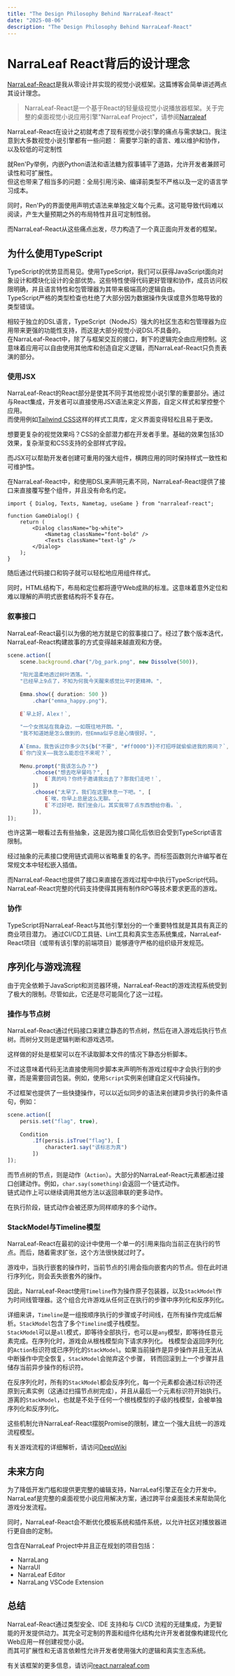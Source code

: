 ```yaml
---
title: "The Design Philosophy Behind NarraLeaf-React"
date: "2025-08-06"
description: "The Design Philosophy Behind NarraLeaf-React"
---
```


# NarraLeaf React背后的设计理念

[NarraLeaf-React](https://github.com/NarraLeaf/narraleaf-react)是我从零设计并实现的视觉小说框架。这篇博客会简单讲述两点其设计理念。

> NarraLeaf-React是一个基于React的轻量级视觉小说播放器框架。关于完整的桌面视觉小说应用引擎"NarraLeaf Project"，请参阅[Narraleaf](https://github.com/NarraLeaf/)

NarraLeaf-React在设计之初就考虑了现有视觉小说引擎的痛点与需求缺口。我注意到大多数视觉小说引擎都有一些问题：
需要学习新的语言、难以维护和协作，以及较低的可定制性

就Ren'Py举例，内嵌Python语法和语法糖为叙事铺平了道路，允许开发者兼顾可读性和可扩展性。  
但这也带来了相当多的问题：全局引用污染、编译前类型不严格以及一定的语言学习成本。

同时，Ren'Py的界面使用声明式语法来单独定义每个元素。这可能导致代码难以阅读，产生大量预期之外的布局特性并且可定制性弱。

而NarraLeaf-React从这些痛点出发，尽力构造了一个真正面向开发者的框架。

## 为什么使用TypeScript

TypeScript的优势显而易见。使用TypeScript，我们可以获得JavaScript面向对象设计和模块化设计的全部优势。这些特性使得代码更好管理和协作，成员访问权限明确，并且语言特性和包管理器为其带来极端高的逻辑自由。  
TypeScript严格的类型检查也杜绝了大部分因为数据操作失误或意外忽略导致的类型错误。

相较于独立的DSL语言，TypeScript（NodeJS）强大的社区生态和包管理器为应用带来更强的功能性支持，而这是大部分视觉小说DSL不具备的。  
在NarraLeaf-React中，除了与框架交互的接口，剩下的逻辑完全由应用控制。这意味着应用可以自由使用其他库和创造自定义逻辑，而NarraLeaf-React只负责表演的部分。

### 使用JSX

NarraLeaf-React的React部分是使其不同于其他视觉小说引擎的重要部分。通过与React集成，开发者可以直接使用JSX语法来定义界面，自定义样式和掌控整个应用。  
而使用例如[Tailwind CSS](https://tailwindcss.com/)这样的样式工具库，定义界面变得轻松且易于更改。  

想要更复杂的视觉效果吗？CSS的全部潜力都在开发者手里。基础的效果包括3D效果，复杂渐变和CSS支持的全部样式字段。

而JSX可以帮助开发者创建可重用的强大组件，横跨应用的同时保持样式一致性和可维护性。

在NarraLeaf-React中，和使用DSL来声明元素不同，NarraLeaf-React提供了接口来直接覆写整个组件，并且没有命名约定。

```tsx
import { Dialog, Texts, Nametag, useGame } from "narraleaf-react";

function GameDialog() {
    return (
        <Dialog className="bg-white">
            <Nametag className="font-bold" />
            <Texts className="text-lg" />
        </Dialog>
    );
}
```

随后通过代码接口和钩子就可以轻松地应用组件样式。

同时，HTML结构下，布局和定位都将遵守Web成熟的标准。这意味着意外定位和难以理解的声明式嵌套结构将不复存在。

### 叙事接口

NarraLeaf-React最引以为傲的地方就是它的叙事接口了。经过了数个版本迭代，NarraLeaf-React构建故事的方式变得越来越直观和方便。

```typescript
scene.action([
    scene.background.char("/bg_park.png", new Dissolve(500)),
    
    "阳光温柔地透过树叶洒落。",
    "已经早上9点了，不知为何我今天醒来感觉比平时更精神。",
    
    Emma.show({ duration: 500 })
        .char("emma_happy.png"),
    
    E`早上好，Alex！`,
    
    "一个女孩站在我身边，一如既往地开朗。",
    "我不知道她是怎么做到的，但Emma似乎总是心情很好。",
    
    A`Emma，我告诉过你多少次${b("不要", "#ff0000")}不打招呼就偷偷进我的房间？`,
    E`你门没关——我怎么能忍住不来呢？`,
    
    Menu.prompt("我该怎么办？")
        .choose("想去吃早餐吗？", [
            E`真的吗？你终于邀请我出去了？那我们走吧！`,
        ])
        .choose("太早了。我们在这里休息一下吧。", [
            E`唉，你早上总是这么无聊。`,
            E`不过好吧，我们坐会儿。其实我带了点东西想给你看。`,
        ]),
]);
```

也许这第一眼看过去有些抽象，这是因为接口简化后依旧会受到TypeScript语言限制。

经过抽象的元素接口使用链式调用以省略重复的名字。而标签函数则允许编写者在常规文本中轻松嵌入插值。

而NarraLeaf-React也提供了接口来直接在游戏过程中中执行TypeScript代码。  
NarraLeaf-React完整的代码支持使得其拥有制作RPG等技术要求更高的游戏。

### 协作

TypeScript将NarraLeaf-React与其他引擎划分的一个重要特性就是其具有真正的商业项目潜力。
通过CI/CD工具链、Lint工具和真实生态系统集成，NarraLeaf-React项目（或带有该引擎的前端项目）能够遵守严格的组织级开发规范。

## 序列化与游戏流程

由于完全依赖于JavaScript和浏览器环境，NarraLeaf-React的游戏流程系统受到了极大的限制。尽管如此，它还是尽可能简化了这一过程。

### 操作与节点树

NarraLeaf-React通过代码接口来建立静态的节点树，然后在进入游戏后执行节点树。而树分叉则是逻辑判断和游戏选项。

这样做的好处是框架可以在不读取脚本文件的情况下静态分析脚本。

不过这意味着代码无法直接使用同步脚本来声明所有游戏过程中才会执行到的步骤，而是需要回调包装。例如，使用`Script`实例来创建自定义代码操作。

不过框架也提供了一些快捷操作，可以以近似同步的语法来创建异步执行的条件语句，例如：  
```typescript
scene.action([
    persis.set("flag", true),
 
    Condition
        .If(persis.isTrue("flag"), [
            character1.say("该标志为真")
        ])
]);
```

而节点树的节点，则是动作（`Action`）。大部分的NarraLeaf-React元素都通过接口创建动作。例如，`char.say(something)`会返回一个链式动作。  
链式动作上可以继续调用其他方法以返回串联的更多动作。

在执行阶段，链式动作会被还原为同样顺序的多个动作。

### StackModel与Timeline模型

NarraLeaf-React在最初的设计中使用一个单一的引用来指向当前正在执行的节点。而后，随着需求扩张，这个方法很快就过时了。

游戏中，当执行嵌套的操作时，当前节点的引用会指向嵌套内的节点。但在此时进行序列化，则会丢失嵌套外的操作。

因此，NarraLeaf-React使用`Timeline`作为操作原子包装器，以及`StackModel`作为时间线管理器。这个组合允许游戏从任何正在执行的步骤中序列化和反序列化。

详细来讲，`Timeline`是一组按顺序执行的步骤或子时间线，在所有操作完成后解析。`StackModel`包含了多个`Timeline`或子栈模型。  
`StackModel`可以是`all`模式，即等待全部执行，也可以是`any`模型，即等待任意元素完成。在序列化时，游戏会从根栈模型向下请求序列化。
栈模型会返回序列化的`Action`标识符或已序列化的`StackModel`。如果当前操作是异步操作并且无法从中断操作中完全恢复，`StackModel`会抛弃这个步骤，
转而回滚到上一个步骤并且储存当前异步操作的标识符。

在反序列化时，所有的`StackModel`都会反序列化，每一个元素都会通过标识符还原到元素实例（这通过扫描节点树完成），并且从最后一个元素标识符开始执行。  
游离的`StackModel`，也就是不处于任何一个根栈模型的子级的栈模型，会被单独序列化和反序列化。

这些机制允许NarraLeaf-React摆脱Promise的限制，建立一个强大且统一的游戏流程模型。

有关游戏流程的详细解析，请访问[DeepWiki](https://deepwiki.com/NarraLeaf/narraleaf-react)

## 未来方向

为了降低开发门槛和提供更完整的编辑支持，NarraLeaf引擎正在全力开发中。NarraLeaf是完整的桌面视觉小说应用解决方案，通过跨平台桌面技术来帮助简化游戏分发流程。

同时，NarraLeaf-React会不断优化模板系统和插件系统，以允许社区对播放器进行更自由的定制。

包含在NarraLeaf Project中并且正在规划的项目包括：

- NarraLang
- NarraUI
- NarraLeaf Editor
- NarraLang VSCode Extension

## 总结

NarraLeaf-React通过类型安全、IDE 支持和与 CI/CD 流程的无缝集成，为更智能的开发提供动力。其完全可定制的界面和组件化结构允许开发者就像构建现代化Web应用一样创建视觉小说。  
而其可扩展性和无语言依赖性允许开发者使用强大的逻辑和真实生态系统。

有关该框架的更多信息，请访问[react.narraleaf.com](https://react.narraleaf.com/)
